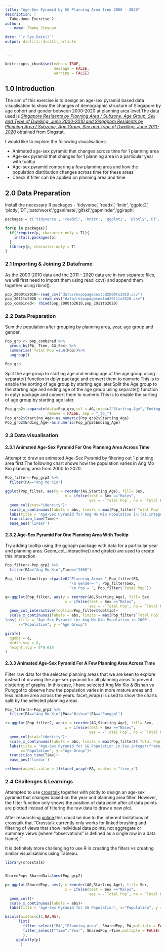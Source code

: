 ```yaml
---
title: "Age-Sex Pyramid by SG Planning Area from 2000 - 2020"
description: |
  Take-Home Exercise 2
author:
  - name: Zhang Jieyuan 

date: "`r Sys.Date()`"
output: distill::distill_article


---
```


```r
knitr::opts_chunk$set(echo = TRUE,
                      message = FALSE,
                      warning = FALSE)
```

## 1.0 Introduction

The aim of this exercise is to design an age-sex pyramid based data visualisation to show the changes of demographic structure of Singapore by age cohort and gender between 2000-2020 at planning area level.The data used is *[Singapore Residents by Planning Area / Subzone, Age Group, Sex and Type of Dwelling, June 2000-2010 and Singapore Residents by Planning Area / Subzone, Age Group, Sex and Type of Dwelling, June 2011-2020](https://www.singstat.gov.sg/find-data/search-by-theme/population/geographic-distribution/latest-data)* obtained from Singstat.

I would like to explore the following visualisations:

* Animated age-sex pyramid that changes across time for 1 planning area
* Age-sex pyramid that changes for 1 planning area in a particular year with tooltip
* Age-sex pyramid comparing a few planning area and how the population distribution changes across time for these areas
* Check if filter can be applied on planning area and time


## 2.0 Data Preparation

Install the necessary R packages - 'tidyverse', 'readxl', 'knitr', 'ggplot2', 'plotly','DT','patchwork','gganimate','gifski','gapminder','ggiraph'.

```r
packages = c('tidyverse', 'readxl', 'knitr', 'ggplot2', 'plotly','DT','patchwork','gganimate','gifski','gapminder','ggiraph')

for(p in packages){
  if(!require(p, character.only = T)){
    install.packages(p)
  }
  library(p, character.only = T)
}

```

### 2.1 Importing & Joining 2 Dataframe

As the 2000-2010 data and the 2011 - 2020 data are in two separate files, we will first need to import them using read_ccv() and append them together using rbind().

```r
pop_2000to2010<-read_csv("data/respopagesextod2000to2010.csv")
pop_2011to2020 <-read_csv("data/respopagesextod2011to2020.csv")
pop_combined<- rbind(pop_2000to2010,pop_2011to2020)
```
### 2.2 Data Preparation

Sum the population after grouping by planning area, year, age group and gender.

```r
Pop_grp <- pop_combined %>%
  group_by(PA, Time, AG,Sex) %>%
  summarise(`Total Pop`=sum(Pop))%>%
  ungroup()

Pop_grp

```

Split the age group to  starting age and ending age of the age group using separate() function in dplyr package and convert them to numeric.This is to enable the sorting of age group by starting age later.Split the Age group to the starting age and ending age of the age group using separate() function in dplyr package and convert them to numeric.This is to enable the sorting of age group by starting age later.

```r
Pop_grp2<-separate(data=Pop_grp,col = AG,into=c("Starting_Age","Ending_Age"),
                   remove = FALSE, sep = "_to_")
Pop_grp2$Starting_Age<-as.numeric(Pop_grp2$Starting_Age)
Pop_grp2$Ending_Age<-as.numeric(Pop_grp2$Ending_Age)

```

### 2.3 Data visualisation

#### 2.3.1 Animated Age-Sex Pyramid For One Planning Area Across Time

Attempt to draw an animated Age-Sex Pyramid by filtering out 1 planning area first.The following chart shows how the population varies in Ang Mo Kio planning area from 2000 to 2020.

```r
Pop_filter<-Pop_grp2 %>%
  filter(PA=="Ang Mo Kio")

ggplot(Pop_filter, aes(y = reorder(AG,Starting_Age), fill= Sex, 
                           x = ifelse(test = Sex =="Males",
                                      yes = -`Total Pop`, no = `Total Pop`)))+
  geom_col(stat="identity")+
  scale_x_continuous(labels = abs, limits = max(Pop_filter$`Total Pop`) * c(-1,1))+  
  labs(title = 'Age-Sex Pyramid for Ang Mo Kio Population in:{as.integer(frame_time)}', x="Population", y ="Age Group")+
  transition_time(Time)+
  ease_aes('linear')


```

#### 2.3.2 Age-Sex Pyramid For One Planning Area With Tooltip

Try adding tooltip using the ggiraph package with data for a particular year and planning area. Geom_col_interactive() and girafe() are used to create this interaction.

```r

Pop_filter<-Pop_grp2 %>%
  filter(PA=="Ang Mo Kio",Time=="2000")

Pop_filter$tooltip<-c(paste0("Planning Area= ",Pop_filter$PA,
                             "\n Gender= ", Pop_filter$Sex,
                             "\n Pop = ", Pop_filter$`Total Pop`))

q<-ggplot(Pop_filter, aes(y = reorder(AG,Starting_Age), fill= Sex, 
                           x = ifelse(test = Sex =="Males",
                                      yes = -`Total Pop`, no = `Total Pop`)))+
  geom_col_interactive(tooltip=Pop_filter$tooltip)+
  scale_x_continuous(labels = abs, limits = max(Pop_filter$`Total Pop`) * c(-1,1))+  
labs( title = 'Age-Sex Pyramid for Ang Mo Kio Population in 2000',
      x="Population", y ="Age Group")  

girafe(
  ggobj = q,
  width_svg = 8,
  height_svg = 8*0.618
)
```

#### 2.3.3 Animated Age-Sex Pyramid For A Few Planning Area Across Time

Filter raw data for the selected planning areas that we are keen to explore instead of drawing the age-sex pyramid for all planning areas to prevent cluttering of graphs. In this case, I have selected Ang Mo Kio & Bishan vs Punggol to observe how the population varies in more mature areas and less mature area across the years. facet_wrap() is used to show the charts split by the selected planning areas.


```r

Pop_filter2<-Pop_grp2 %>%
  filter(PA=="Ang Mo Kio"|PA=="Bishan"|PA=="Punggol")

r<-ggplot(Pop_filter2, aes(y = reorder(AG,Starting_Age), fill= Sex, 
                           x = ifelse(test = Sex =="Males",
                                      yes = -`Total Pop`, no = `Total Pop`)))+
  geom_col(stat="identity")+
  scale_x_continuous(labels = abs, limits = max(Pop_filter2$`Total Pop`) * c(-1,1))+  
  labs(title = 'Age-Sex Pyramid for SG Population in:{as.integer(frame_time)}', 
       x="Population", y ="Age Group")+
  transition_time(Time)+
  ease_aes('linear')

r+theme(aspect.ratio = 1)+facet_wrap(~PA, scales = "free_x")
```


### 2.4 Challenges & Learnings
Attempted to use [crosstalk](https://rstudio.github.io/crosstalk/using.html) together with plotly to design an age-sex pyramid that changes based on the year and planning area filter. However, the filter function only shows the position of data point after all data points are plotted instead of filtering the raw data to draw a new plot. 

After researching [online](https://rstudio.github.io/crosstalk/),this could be due to the inherent limitations of crosstalk that "Crosstalk currently only works for linked brushing and filtering of views that show individual data points, not aggregate or summary views (where “observations” is defined as a single row in a data frame)."

It is definitely more challenging to use R in creating the filters vs creating similar visualisations using Tableau.

```r
library(crosstalk)


SharedPop<-SharedData$new(Pop_grp2)

p<-ggplot(SharedPop, aes(y = reorder(AG,Starting_Age), fill= Sex, 
                           x = ifelse(test = Sex =="Males",
                                      yes = -`Total Pop`, no = `Total Pop`)))+
  geom_col()+
  scale_x_continuous(labels = abs)+  
  labs(title = 'Age-Sex Pyramid for SG Population', x="Population", y ="Age Group")

bscols(widths=c(2,NA,NA),
      list(
        filter_select("PA","Planning Area", SharedPop,~PA,multiple = FALSE),
        filter_select("Time","Year", SharedPop,~Time,multiple = FALSE)
        ), 
     ggplotly(p)
       )
```
